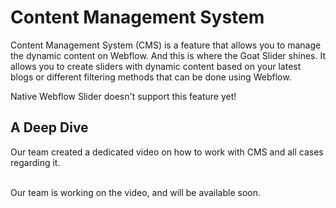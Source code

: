 
# Content Management System

Content Management System (CMS) is a feature that allows you to manage the dynamic content on Webflow. And this is where the Goat Slider shines. It allows you to create sliders with dynamic content based on your latest blogs or different filtering methods that can be done using Webflow.

<Callout type='info'>
    Native Webflow Slider doesn't support this feature yet!
</Callout>


## A Deep Dive
Our team created a dedicated video on how to work with CMS and all cases regarding it.

<LoomEmbed url="https://www.youtube.com/embed/sWRUzxINCoA?si=h-Cr9oGrFP317PQH" title="" />
<br />
<Callout type='info'>
    Our team is working on the video, and will be available soon.
</Callout>